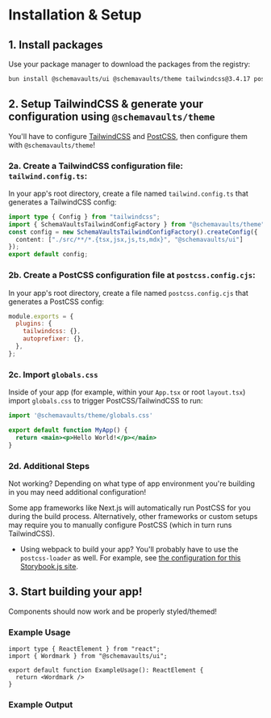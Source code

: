 
<Meta title="Installation" />

# Installation & Setup

## 1. Install packages

Use your package manager to download the packages from the registry:
```bash
bun install @schemavaults/ui @schemavaults/theme tailwindcss@3.4.17 postcss@8.5.6 autoprefixer@10.4.21
```

## 2. Setup TailwindCSS & generate your configuration using `@schemavaults/theme`

You'll have to configure [TailwindCSS](https://v3.tailwindcss.com/) and [PostCSS](https://postcss.org/), then configure them with `@schemavaults/theme`!

### 2a. Create a TailwindCSS configuration file: `tailwind.config.ts`:
In your app's root directory, create a file named `tailwind.config.ts` that generates a TailwindCSS config:
```typescript
import type { Config } from "tailwindcss";
import { SchemaVaultsTailwindConfigFactory } from "@schemavaults/theme";
const config = new SchemaVaultsTailwindConfigFactory().createConfig({
  content: ["./src/**/*.{tsx,jsx,js,ts,mdx}", "@schemavaults/ui"]
});
export default config;
```

### 2b. Create a PostCSS configuration file at `postcss.config.cjs`:
In your app's root directory, create a file named `postcss.config.cjs` that generates a PostCSS config:
```javascript
module.exports = {
  plugins: {
    tailwindcss: {},
    autoprefixer: {},
  },
};
```

### 2c. Import `globals.css`
Inside of your app (for example, within your `App.tsx` or root `layout.tsx`) import `globals.css` to trigger PostCSS/TailwindCSS to run:

```jsx
import '@schemavaults/theme/globals.css'

export default function MyApp() {
  return <main><p>Hello World!</p></main>
}
```

### 2d. Additional Steps

Not working? Depending on what type of app environment you're building in you may need additional configuration!

Some app frameworks like Next.js will automatically run PostCSS for you during the build process. Alternatively, other frameworks or custom setups may require you to manually configure PostCSS (which in turn runs TailwindCSS).

- Using webpack to build your app? You'll probably have to use the `postcss-loader` as well. For example, see [the configuration for this Storybook.js site](https://github.com/schemavaults/ui/blob/main/.storybook/main.ts).


## 3. Start building your app!

Components should now work and be properly styled/themed!

### Example Usage

```tsx
import type { ReactElement } from "react";
import { Wordmark } from "@schemavaults/ui";

export default function ExampleUsage(): ReactElement {
  return <Wordmark />
}
```

### Example Output

<Wordmark />
